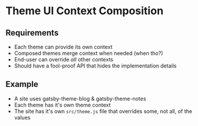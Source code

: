 
# Theme UI Context Composition

## Requirements

- Each theme can provide its own context
- Composed themes merge context when needed (when tho?)
- End-user can override *all* other contexts
- Should have a fool-proof API that hides the implementation details

## Example

- A site uses gatsby-theme-blog & gatsby-theme-notes
- Each theme has it's own theme context
- The site has it's own `src/theme.js` file that overrides some, not all, of the values

